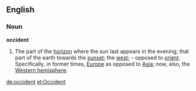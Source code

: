 ==English==
===Noun===
'''occident'''
#The part of the [[horizon]] where the sun last appears in the evening; that part of the earth towards the [[sunset]]; the [[west]]; – opposed to [[orient]]. Specifically, in former times, [[Europe]] as opposed to [[Asia]]; now, also, the [[Western hemisphere]].

[[de:occident]]
[[et:Occident]]